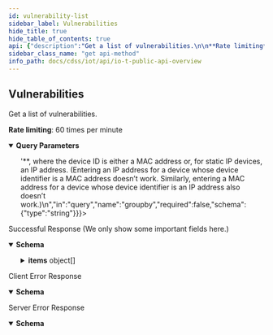 ```yaml
---
id: vulnerability-list
sidebar_label: Vulnerabilities
hide_title: true
hide_table_of_contents: true
api: {"description":"Get a list of vulnerabilities.\n\n**Rate limiting**: 60 times per minute\n","operationId":"vulnerability-list","security":[{"X-Key-Id":[],"X-Access-Key":[]}],"tags":["IoT Public API"],"parameters":[{"description":"The customer ID to which the API call is directed","in":"query","name":"customerid","required":true,"schema":{"type":"string"}},{"description":"Optional field setting the start of a time range for retrieving vulnerability instances. For example, to get all instances since November 3, 2020, starting at 00:00 AM in the Pacific Time Zone(UTC-8), the start time would be **stime=2020-11-3T08:00Z**. \n\nIf you prefer to specify the time in your local time rather than adjusting it to UTC time, you can also format the start time as **2020-11-03T:00:00-08:00**. Especially when starting at a later hour in the day, this format involves less calculating. For example, if you want to get vulnerability instances starting from 6:00 PM on November 3, 2020, entering **2020-11-03T18:00-08:00** is much simpler than entering **2020-11-04T02:00Z**.\n","in":"query","name":"stime","required":false,"schema":{"type":"string"}},{"description":"Optional field that sets the start of a time range for retrieving vulnerabilities created in the database or that have been updated. When this field is used, the stime field is ignored.","in":"query","name":"updatedCreatedAfter","required":false,"schema":{"type":"string","format":"date-time"}},{"description":"The number of items in one response; that is, in one page. The default page length for vulnerabilities is 1000 and the maximum is 1000. Setting a shorter length improves response times. Note: The **pagelength** parameter is only valid when grouping vulnerability instances by device, not when grouping them by vulnerability.","in":"query","name":"pagelength","required":false,"schema":{"type":"integer"}},{"description":"In addition to the pagelength parameter, offset gets items on subsequent pages. For example, if the page length of your first request is 100, you get the first 100 vulnerabilities. To get the next 100, add offset=100 to your second request. This skips the first 100 vulnerabilities and gets the next 100 starting from 101. Note: The **offset** parameter is only valid when grouping vulnerability instances by device, not when grouping them by vulnerability.","in":"query","name":"offset","required":false,"schema":{"type":"integer"}},{"description":"The name of a specific vulnerability. If omitted, all vulnerabilities are returned.","in":"query","name":"name","required":false,"schema":{"type":"string"}},{"description":"The status of vulnerabilities to be retrieved: confirmed or potential vulnerabilities. The following field is either the string “Confirmed” or “Potential”. If no value is passed, both types of vulnerabilities are returned.","in":"query","name":"status","required":false,"schema":{"type":"string"}},{"description":"The grouping of device vulnerability instances in query results. Each **groupby** option results in a different JSON object structure in the response. **groupby=vulnerability** (the default) organizes results into groups by vulnerability. Each vulnerability and the device IDs impacted are an item in the items list. **groupby=device** organizes results into groups by device ID. Each device ID and a single vulnerability are an item in the items list.\n\nTo request all vulnerability instances for a specific device, the value is the string **vulnerability** followed by **&deviceid='<'device_id'>'**, where the device ID is either a MAC address or, for static IP devices, an IP address. (Entering an IP address for a device whose device identifier is a MAC address doesn’t work. Similarly, entering a MAC address for a device whose device identifier is an IP address also doesn’t work.)\n","in":"query","name":"groupby","required":false,"schema":{"type":"string"}}],"responses":{"200":{"description":"Successful Response (We only show some important fields here.)","content":{"application/json":{"schema":{"type":"object","properties":{"total":{"type":"integer","description":"The number of vulnerablities matching the request"},"items":{"type":"array","description":"An array containing vulnerablities","items":{"type":"object","properties":{"name":{"type":"string","description":"The hostname of the device associated with a vulnerability instance"},"ip":{"type":"string","description":"The IP address of a device associated with a vulnerability instance"},"deviceid":{"type":"string","description":"The MAC address or IP address of the device"},"profile":{"type":"string","description":"The profile to which the device belongs"},"profile_vertical":{"type":"string","description":"The vertical to which the device profile belongs"},"display_profile_category":{"type":"string","description":"The category to which the device profile belongs"},"vendor":{"type":"string","description":"The device vendor"},"model":{"type":"string","description":"The device model"},"os":{"type":"string","description":"The device OS"},"osCombined":{"type":"string","description":"The OS and OS version combined"},"siteid":{"type":"string","description":"The ID of the site where the device is deployed"},"asset_tag":{"type":"string","description":"The asset tag of the device; if none, then “null” is returned"},"sn":{"type":"string","description":"The device serial number"},"date":{"type":"string","description":"The date of the latest activity of the device"},"risk_score":{"type":"integer","description":"The risk score of the vulnerability instance"},"risk_level":{"type":"string","description":"The risk level of the vulnerability instance: Low, Medium, High, or Critical"},"ticketState":{"type":"string","description":"The state of the zb_ticket for a vulnerability instance —investigation, remediation, resolved, or new if the vulnerability was detected but nobody has yet taken action to address it"},"zb_ticketid":{"type":"string","description":"The unique ticket ID for a vulnerability instance"},"ticketAssignees":{"type":"string","description":"The email address of one or more people assigned to remediate a vulnerability instance; if there aren’t any, null is returned"},"reason_history":{"type":"string","description":"An array that holds the history of all actions taken on a vulnerability instance, including status changes, user notes, if it was sent to asset management, and if it was resolved; if no actions were taken, null is returned"},"remediate_workorder":{"type":"string","description":"The work order number returned from an integrated third-party asset management system such as AIMS, Connectiv, Nuvolo, or ServiceNow to which a vulnerability instance was sent"},"remediate_checkbox":{"type":"string","description":"Index values indicating the type of information sent to asset management; 0 = vulnerability summary, 1 = vulnerability impact, 2 = device information"},"remediate_instruction":{"type":"string","description":"Additional instructions included with the work order"},"detected_date":{"type":"string","description":"The date when a vulnerability instance was originally detected"},"vulnerability_name":{"type":"string","description":"The name of the vulnerability"},"allTags":{"type":"array","description":"An array of user-defined tags assigned to the device. Each item in the array consists of three attributes: tagType, tagValue, and tagId.","items":{"type":"object","properties":{"tagType":{"type":"string","description":"The key for a user-defined tag"},"tagValue":{"type":"string","description":"The value of the tag key for a user-defined tag"},"tagId":{"type":"string","description":"The ID of a user-defined tag"}}}}}}}}},"examples":{"vulnerabilityListResponseExample":{"value":{"ver":"v4.0","api":"/vulnerability/list","items":[{"name":"Polycom_64167f372d45","ip":"10.1.1.84","deviceid":"64:16:7f:37:2d:45","profile":"Polycom IP Phone","profile_vertical":"Office","display_profile_category":"IP Phone","vendor":"Polycom","model":"VVX601","os":"Embedded","osCombined":"Embedded","siteid":"0","asset_tag":null,"sn":null,"date":"2020-05-12T01:28:26.986Z","risk_score":20,"risk_level":"Low","ticketState":"new","zb_ticketid":"vuln-52f40a58","ticketAssignees":["analyst1@acmecorp.com"],"reason_history":[{"action":"sent to asset management: aims","reason":"Check system","reason_type":null,"user_email":"admin@acmecorp.com","timestamp":"2019-10-18T22:00:20.255Z","aims_workorder_number":152027}],"remediate_workorder":"152027","remediate_checkbox":"0,1,2","remediate_instruction":null,"detected_date":"2019-10-15T20:18:42.135Z","vulnerability_name":"CVE-2019-12948","allTags":[{"tagType":"TestFilter","tagValue":"withTagInLocalFilter5","tagId":"6030135777a1d6fb488e26ad"},{"tagType":"TestFilter","tagValue":"withTagInLocalFilter4","tagId":"60301332ff1679e9481b62a6"}]}]}}}}}},"4XX":{"description":"Client Error Response","content":{"application/json":{"schema":{"type":"object","properties":{"code":{"type":"string","description":"STATUS_CODE"},"msg":{"type":"string","description":"GENERAL_MESSAGE"}}},"examples":{"Bad Request":{"value":{"code":400,"msg":"Bad Request. This occurs when an HTTP request contains an invalid query string."}},"Forbidden access":{"value":{"code":403,"msg":"Forbidden access. Either the provided API key is invalid or it does not have the required RBAC permissions to run this API."}},"Too many requests":{"value":{"code":429,"msg":"Too many requests. The number of requests for device details for a single device exceeded the rate limit of 180 queries per minute per tenant."}}}}}},"5XX":{"description":"Server Error Response","content":{"application/json":{"schema":{"type":"object","properties":{"code":{"type":"string","description":"STATUS_CODE"},"msg":{"type":"string","description":"GENERAL_MESSAGE"}}},"examples":{"vulnerabilityListResponseExample":{"value":{"code":500,"msg":"Internal server error. A unified status for API communication type errors."}}}}}}},"method":"get","path":"/pub/v4.0/vulnerability/list","servers":[{"url":"https://{customer-name}.iot.paloaltonetworks.com"}],"securitySchemes":{"X-Key-Id":{"description":"Your API header requires X-Key-Id for authentication.","type":"apiKey","in":"header","name":"X-Key-Id"},"X-Access-Key":{"description":"Your API header requires X-Key-Key for authentication.","type":"apiKey","in":"header","name":"X-Access-Key"}},"info":{"description":"Please refer [IoT Public API Authentication](iot-public-api-headers) to know how to get API Key\n","title":"IoT Public API Overview","version":"v4.0","contact":{}},"postman":{"name":"Vulnerabilities","description":{"content":"Get a list of vulnerabilities.\n\n**Rate limiting**: 60 times per minute\n","type":"text/plain"},"url":{"path":["pub","v4.0","vulnerability","list"],"host":["{{baseUrl}}"],"query":[{"disabled":false,"description":{"content":"(Required) The customer ID to which the API call is directed","type":"text/plain"},"key":"customerid","value":""},{"disabled":false,"description":{"content":"Optional field setting the start of a time range for retrieving vulnerability instances. For example, to get all instances since November 3, 2020, starting at 00:00 AM in the Pacific Time Zone(UTC-8), the start time would be **stime=2020-11-3T08:00Z**. \n\nIf you prefer to specify the time in your local time rather than adjusting it to UTC time, you can also format the start time as **2020-11-03T:00:00-08:00**. Especially when starting at a later hour in the day, this format involves less calculating. For example, if you want to get vulnerability instances starting from 6:00 PM on November 3, 2020, entering **2020-11-03T18:00-08:00** is much simpler than entering **2020-11-04T02:00Z**.\n","type":"text/plain"},"key":"stime","value":""},{"disabled":false,"description":{"content":"Optional field that sets the start of a time range for retrieving vulnerabilities created in the database or that have been updated. When this field is used, the stime field is ignored.","type":"text/plain"},"key":"updatedCreatedAfter","value":""},{"disabled":false,"description":{"content":"The number of items in one response; that is, in one page. The default page length for vulnerabilities is 1000 and the maximum is 1000. Setting a shorter length improves response times. Note: The **pagelength** parameter is only valid when grouping vulnerability instances by device, not when grouping them by vulnerability.","type":"text/plain"},"key":"pagelength","value":""},{"disabled":false,"description":{"content":"In addition to the pagelength parameter, offset gets items on subsequent pages. For example, if the page length of your first request is 100, you get the first 100 vulnerabilities. To get the next 100, add offset=100 to your second request. This skips the first 100 vulnerabilities and gets the next 100 starting from 101. Note: The **offset** parameter is only valid when grouping vulnerability instances by device, not when grouping them by vulnerability.","type":"text/plain"},"key":"offset","value":""},{"disabled":false,"description":{"content":"The name of a specific vulnerability. If omitted, all vulnerabilities are returned.","type":"text/plain"},"key":"name","value":""},{"disabled":false,"description":{"content":"The status of vulnerabilities to be retrieved: confirmed or potential vulnerabilities. The following field is either the string “Confirmed” or “Potential”. If no value is passed, both types of vulnerabilities are returned.","type":"text/plain"},"key":"status","value":""},{"disabled":false,"description":{"content":"The grouping of device vulnerability instances in query results. Each **groupby** option results in a different JSON object structure in the response. **groupby=vulnerability** (the default) organizes results into groups by vulnerability. Each vulnerability and the device IDs impacted are an item in the items list. **groupby=device** organizes results into groups by device ID. Each device ID and a single vulnerability are an item in the items list.\n\nTo request all vulnerability instances for a specific device, the value is the string **vulnerability** followed by **&deviceid='<'device_id'>'**, where the device ID is either a MAC address or, for static IP devices, an IP address. (Entering an IP address for a device whose device identifier is a MAC address doesn’t work. Similarly, entering a MAC address for a device whose device identifier is an IP address also doesn’t work.)\n","type":"text/plain"},"key":"groupby","value":""}],"variable":[]},"header":[{"key":"Accept","value":"application/json"}],"method":"GET","auth":{"type":"apikey","apikey":[{"type":"any","value":"X-Key-Id","key":"key"},{"type":"any","value":"<API Key>","key":"value"},{"type":"any","value":"header","key":"in"}]}}}
sidebar_class_name: "get api-method"
info_path: docs/cdss/iot/api/io-t-public-api-overview
---
```



## Vulnerabilities



Get a list of vulnerabilities.

**Rate limiting**: 60 times per minute


<details style={{"marginBottom":"1rem"}} data-collapsed={false} open={true}><summary style={{}}><strong>Query Parameters</strong></summary><div><ul><ParamsItem className={"paramsItem"} param={{"description":"The customer ID to which the API call is directed","in":"query","name":"customerid","required":true,"schema":{"type":"string"}}}></ParamsItem><ParamsItem className={"paramsItem"} param={{"description":"Optional field setting the start of a time range for retrieving vulnerability instances. For example, to get all instances since November 3, 2020, starting at 00:00 AM in the Pacific Time Zone(UTC-8), the start time would be **stime=2020-11-3T08:00Z**. \n\nIf you prefer to specify the time in your local time rather than adjusting it to UTC time, you can also format the start time as **2020-11-03T:00:00-08:00**. Especially when starting at a later hour in the day, this format involves less calculating. For example, if you want to get vulnerability instances starting from 6:00 PM on November 3, 2020, entering **2020-11-03T18:00-08:00** is much simpler than entering **2020-11-04T02:00Z**.\n","in":"query","name":"stime","required":false,"schema":{"type":"string"}}}></ParamsItem><ParamsItem className={"paramsItem"} param={{"description":"Optional field that sets the start of a time range for retrieving vulnerabilities created in the database or that have been updated. When this field is used, the stime field is ignored.","in":"query","name":"updatedCreatedAfter","required":false,"schema":{"type":"string","format":"date-time"}}}></ParamsItem><ParamsItem className={"paramsItem"} param={{"description":"The number of items in one response; that is, in one page. The default page length for vulnerabilities is 1000 and the maximum is 1000. Setting a shorter length improves response times. Note: The **pagelength** parameter is only valid when grouping vulnerability instances by device, not when grouping them by vulnerability.","in":"query","name":"pagelength","required":false,"schema":{"type":"integer"}}}></ParamsItem><ParamsItem className={"paramsItem"} param={{"description":"In addition to the pagelength parameter, offset gets items on subsequent pages. For example, if the page length of your first request is 100, you get the first 100 vulnerabilities. To get the next 100, add offset=100 to your second request. This skips the first 100 vulnerabilities and gets the next 100 starting from 101. Note: The **offset** parameter is only valid when grouping vulnerability instances by device, not when grouping them by vulnerability.","in":"query","name":"offset","required":false,"schema":{"type":"integer"}}}></ParamsItem><ParamsItem className={"paramsItem"} param={{"description":"The name of a specific vulnerability. If omitted, all vulnerabilities are returned.","in":"query","name":"name","required":false,"schema":{"type":"string"}}}></ParamsItem><ParamsItem className={"paramsItem"} param={{"description":"The status of vulnerabilities to be retrieved: confirmed or potential vulnerabilities. The following field is either the string “Confirmed” or “Potential”. If no value is passed, both types of vulnerabilities are returned.","in":"query","name":"status","required":false,"schema":{"type":"string"}}}></ParamsItem><ParamsItem className={"paramsItem"} param={{"description":"The grouping of device vulnerability instances in query results. Each **groupby** option results in a different JSON object structure in the response. **groupby=vulnerability** (the default) organizes results into groups by vulnerability. Each vulnerability and the device IDs impacted are an item in the items list. **groupby=device** organizes results into groups by device ID. Each device ID and a single vulnerability are an item in the items list.\n\nTo request all vulnerability instances for a specific device, the value is the string **vulnerability** followed by **&deviceid='<'device_id'>'**, where the device ID is either a MAC address or, for static IP devices, an IP address. (Entering an IP address for a device whose device identifier is a MAC address doesn’t work. Similarly, entering a MAC address for a device whose device identifier is an IP address also doesn’t work.)\n","in":"query","name":"groupby","required":false,"schema":{"type":"string"}}}></ParamsItem></ul></div></details><div><ApiTabs><TabItem label={"200"} value={"200"}><div>

Successful Response (We only show some important fields here.)

</div><SchemaTabs><TabTtem label={"Schema"} value={"Schema"}><div><details style={{}} data-collapsed={false} open={true}><summary style={{"textAlign":"left"}}><strong>Schema</strong></summary><div style={{"textAlign":"left","marginLeft":"1rem"}}></div><ul style={{"marginLeft":"1rem"}}><SchemaItem collapsible={false} name={"total"} required={false} schemaDescription={"The number of vulnerablities matching the request"} schemaName={"integer"} qualifierMessage={undefined}></SchemaItem><SchemaItem collapsible={true} className={"schemaItem"}><details style={{}}><summary style={{}}><strong>items</strong><span style={{"opacity":"0.6"}}> object[]</span></summary><div style={{"marginLeft":"1rem"}}><div style={{"marginTop":".5rem","marginBottom":".5rem"}}>

An array containing vulnerablities

</div><SchemaItem collapsible={false} name={"name"} required={false} schemaDescription={"The hostname of the device associated with a vulnerability instance"} schemaName={"string"} qualifierMessage={undefined}></SchemaItem><SchemaItem collapsible={false} name={"ip"} required={false} schemaDescription={"The IP address of a device associated with a vulnerability instance"} schemaName={"string"} qualifierMessage={undefined}></SchemaItem><SchemaItem collapsible={false} name={"deviceid"} required={false} schemaDescription={"The MAC address or IP address of the device"} schemaName={"string"} qualifierMessage={undefined}></SchemaItem><SchemaItem collapsible={false} name={"profile"} required={false} schemaDescription={"The profile to which the device belongs"} schemaName={"string"} qualifierMessage={undefined}></SchemaItem><SchemaItem collapsible={false} name={"profile_vertical"} required={false} schemaDescription={"The vertical to which the device profile belongs"} schemaName={"string"} qualifierMessage={undefined}></SchemaItem><SchemaItem collapsible={false} name={"display_profile_category"} required={false} schemaDescription={"The category to which the device profile belongs"} schemaName={"string"} qualifierMessage={undefined}></SchemaItem><SchemaItem collapsible={false} name={"vendor"} required={false} schemaDescription={"The device vendor"} schemaName={"string"} qualifierMessage={undefined}></SchemaItem><SchemaItem collapsible={false} name={"model"} required={false} schemaDescription={"The device model"} schemaName={"string"} qualifierMessage={undefined}></SchemaItem><SchemaItem collapsible={false} name={"os"} required={false} schemaDescription={"The device OS"} schemaName={"string"} qualifierMessage={undefined}></SchemaItem><SchemaItem collapsible={false} name={"osCombined"} required={false} schemaDescription={"The OS and OS version combined"} schemaName={"string"} qualifierMessage={undefined}></SchemaItem><SchemaItem collapsible={false} name={"siteid"} required={false} schemaDescription={"The ID of the site where the device is deployed"} schemaName={"string"} qualifierMessage={undefined}></SchemaItem><SchemaItem collapsible={false} name={"asset_tag"} required={false} schemaDescription={"The asset tag of the device; if none, then “null” is returned"} schemaName={"string"} qualifierMessage={undefined}></SchemaItem><SchemaItem collapsible={false} name={"sn"} required={false} schemaDescription={"The device serial number"} schemaName={"string"} qualifierMessage={undefined}></SchemaItem><SchemaItem collapsible={false} name={"date"} required={false} schemaDescription={"The date of the latest activity of the device"} schemaName={"string"} qualifierMessage={undefined}></SchemaItem><SchemaItem collapsible={false} name={"risk_score"} required={false} schemaDescription={"The risk score of the vulnerability instance"} schemaName={"integer"} qualifierMessage={undefined}></SchemaItem><SchemaItem collapsible={false} name={"risk_level"} required={false} schemaDescription={"The risk level of the vulnerability instance: Low, Medium, High, or Critical"} schemaName={"string"} qualifierMessage={undefined}></SchemaItem><SchemaItem collapsible={false} name={"ticketState"} required={false} schemaDescription={"The state of the zb_ticket for a vulnerability instance —investigation, remediation, resolved, or new if the vulnerability was detected but nobody has yet taken action to address it"} schemaName={"string"} qualifierMessage={undefined}></SchemaItem><SchemaItem collapsible={false} name={"zb_ticketid"} required={false} schemaDescription={"The unique ticket ID for a vulnerability instance"} schemaName={"string"} qualifierMessage={undefined}></SchemaItem><SchemaItem collapsible={false} name={"ticketAssignees"} required={false} schemaDescription={"The email address of one or more people assigned to remediate a vulnerability instance; if there aren’t any, null is returned"} schemaName={"string"} qualifierMessage={undefined}></SchemaItem><SchemaItem collapsible={false} name={"reason_history"} required={false} schemaDescription={"An array that holds the history of all actions taken on a vulnerability instance, including status changes, user notes, if it was sent to asset management, and if it was resolved; if no actions were taken, null is returned"} schemaName={"string"} qualifierMessage={undefined}></SchemaItem><SchemaItem collapsible={false} name={"remediate_workorder"} required={false} schemaDescription={"The work order number returned from an integrated third-party asset management system such as AIMS, Connectiv, Nuvolo, or ServiceNow to which a vulnerability instance was sent"} schemaName={"string"} qualifierMessage={undefined}></SchemaItem><SchemaItem collapsible={false} name={"remediate_checkbox"} required={false} schemaDescription={"Index values indicating the type of information sent to asset management; 0 = vulnerability summary, 1 = vulnerability impact, 2 = device information"} schemaName={"string"} qualifierMessage={undefined}></SchemaItem><SchemaItem collapsible={false} name={"remediate_instruction"} required={false} schemaDescription={"Additional instructions included with the work order"} schemaName={"string"} qualifierMessage={undefined}></SchemaItem><SchemaItem collapsible={false} name={"detected_date"} required={false} schemaDescription={"The date when a vulnerability instance was originally detected"} schemaName={"string"} qualifierMessage={undefined}></SchemaItem><SchemaItem collapsible={false} name={"vulnerability_name"} required={false} schemaDescription={"The name of the vulnerability"} schemaName={"string"} qualifierMessage={undefined}></SchemaItem><SchemaItem collapsible={true} className={"schemaItem"}><details style={{}}><summary style={{}}><strong>allTags</strong><span style={{"opacity":"0.6"}}> object[]</span></summary><div style={{"marginLeft":"1rem"}}><div style={{"marginTop":".5rem","marginBottom":".5rem"}}>

An array of user-defined tags assigned to the device. Each item in the array consists of three attributes: tagType, tagValue, and tagId.

</div><SchemaItem collapsible={false} name={"tagType"} required={false} schemaDescription={"The key for a user-defined tag"} schemaName={"string"} qualifierMessage={undefined}></SchemaItem><SchemaItem collapsible={false} name={"tagValue"} required={false} schemaDescription={"The value of the tag key for a user-defined tag"} schemaName={"string"} qualifierMessage={undefined}></SchemaItem><SchemaItem collapsible={false} name={"tagId"} required={false} schemaDescription={"The ID of a user-defined tag"} schemaName={"string"} qualifierMessage={undefined}></SchemaItem></div></details></SchemaItem></div></details></SchemaItem></ul></details></div></TabTtem><TabItem label={"Vulnerability List Response Example"} value={"Vulnerability List Response Example"}><ResponseSamples responseExample={"{\n  \"ver\": \"v4.0\",\n  \"api\": \"/vulnerability/list\",\n  \"items\": [\n    {\n      \"name\": \"Polycom_64167f372d45\",\n      \"ip\": \"10.1.1.84\",\n      \"deviceid\": \"64:16:7f:37:2d:45\",\n      \"profile\": \"Polycom IP Phone\",\n      \"profile_vertical\": \"Office\",\n      \"display_profile_category\": \"IP Phone\",\n      \"vendor\": \"Polycom\",\n      \"model\": \"VVX601\",\n      \"os\": \"Embedded\",\n      \"osCombined\": \"Embedded\",\n      \"siteid\": \"0\",\n      \"asset_tag\": null,\n      \"sn\": null,\n      \"date\": \"2020-05-12T01:28:26.986Z\",\n      \"risk_score\": 20,\n      \"risk_level\": \"Low\",\n      \"ticketState\": \"new\",\n      \"zb_ticketid\": \"vuln-52f40a58\",\n      \"ticketAssignees\": [\n        \"analyst1@acmecorp.com\"\n      ],\n      \"reason_history\": [\n        {\n          \"action\": \"sent to asset management: aims\",\n          \"reason\": \"Check system\",\n          \"reason_type\": null,\n          \"user_email\": \"admin@acmecorp.com\",\n          \"timestamp\": \"2019-10-18T22:00:20.255Z\",\n          \"aims_workorder_number\": 152027\n        }\n      ],\n      \"remediate_workorder\": \"152027\",\n      \"remediate_checkbox\": \"0,1,2\",\n      \"remediate_instruction\": null,\n      \"detected_date\": \"2019-10-15T20:18:42.135Z\",\n      \"vulnerability_name\": \"CVE-2019-12948\",\n      \"allTags\": [\n        {\n          \"tagType\": \"TestFilter\",\n          \"tagValue\": \"withTagInLocalFilter5\",\n          \"tagId\": \"6030135777a1d6fb488e26ad\"\n        },\n        {\n          \"tagType\": \"TestFilter\",\n          \"tagValue\": \"withTagInLocalFilter4\",\n          \"tagId\": \"60301332ff1679e9481b62a6\"\n        }\n      ]\n    }\n  ]\n}"}></ResponseSamples></TabItem></SchemaTabs></TabItem><TabItem label={"4XX"} value={"4XX"}><div>

Client Error Response

</div><SchemaTabs><TabTtem label={"Schema"} value={"Schema"}><div><details style={{}} data-collapsed={false} open={true}><summary style={{"textAlign":"left"}}><strong>Schema</strong></summary><div style={{"textAlign":"left","marginLeft":"1rem"}}></div><ul style={{"marginLeft":"1rem"}}><SchemaItem collapsible={false} name={"code"} required={false} schemaDescription={"STATUS_CODE"} schemaName={"string"} qualifierMessage={undefined}></SchemaItem><SchemaItem collapsible={false} name={"msg"} required={false} schemaDescription={"GENERAL_MESSAGE"} schemaName={"string"} qualifierMessage={undefined}></SchemaItem></ul></details></div></TabTtem><TabItem label={" Bad  Request"} value={" Bad  Request"}><ResponseSamples responseExample={"{\n  \"code\": 400,\n  \"msg\": \"Bad Request. This occurs when an HTTP request contains an invalid query string.\"\n}"}></ResponseSamples></TabItem><TabItem label={" Forbidden access"} value={" Forbidden access"}><ResponseSamples responseExample={"{\n  \"code\": 403,\n  \"msg\": \"Forbidden access. Either the provided API key is invalid or it does not have the required RBAC permissions to run this API.\"\n}"}></ResponseSamples></TabItem><TabItem label={" Too many requests"} value={" Too many requests"}><ResponseSamples responseExample={"{\n  \"code\": 429,\n  \"msg\": \"Too many requests. The number of requests for device details for a single device exceeded the rate limit of 180 queries per minute per tenant.\"\n}"}></ResponseSamples></TabItem></SchemaTabs></TabItem><TabItem label={"5XX"} value={"5XX"}><div>

Server Error Response

</div><SchemaTabs><TabTtem label={"Schema"} value={"Schema"}><div><details style={{}} data-collapsed={false} open={true}><summary style={{"textAlign":"left"}}><strong>Schema</strong></summary><div style={{"textAlign":"left","marginLeft":"1rem"}}></div><ul style={{"marginLeft":"1rem"}}><SchemaItem collapsible={false} name={"code"} required={false} schemaDescription={"STATUS_CODE"} schemaName={"string"} qualifierMessage={undefined}></SchemaItem><SchemaItem collapsible={false} name={"msg"} required={false} schemaDescription={"GENERAL_MESSAGE"} schemaName={"string"} qualifierMessage={undefined}></SchemaItem></ul></details></div></TabTtem><TabItem label={"Vulnerability List Response Example"} value={"Vulnerability List Response Example"}><ResponseSamples responseExample={"{\n  \"code\": 500,\n  \"msg\": \"Internal server error. A unified status for API communication type errors.\"\n}"}></ResponseSamples></TabItem></SchemaTabs></TabItem></ApiTabs></div>
      